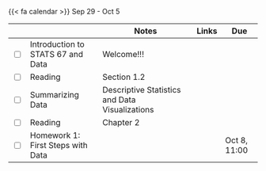 {{< fa calendar >}} Sep 29 - Oct 5



<table class="table-striped text-left table-bordered" align = "center">

  <thead>
    <th style="width:  3%"></th>
    <th style="width:  30%"></th>
    <th style="width:  40%">Notes</th>
    <th style="width:  8%">Links</th>
    <th style="width:  15%">Due</th>
  </thead>


  <tr>
    <td><input type="checkbox" /></td>
    <td> Introduction to STATS 67 and Data &nbsp; &nbsp; </td>
    <td>Welcome!!!</td>
    <td><a href="https://mdogucu.github.io/stats67-fa25-slides/week01/1a-intro-data.html" target ="_blank"> <i class="fas fa-laptop" aria-hidden="true"
            title="External Link to Slides" target = "_blank"></i></a>
      <a href="https://mdogucu.github.io/stats67-fa25-starter-codes/1a-intro-data.qmd" download> <i class="fa-brands fa-r-project" aria-hidden="true"
            title="External Link to Slides" target = "_blank"></i></a></td>
    <td></td>
  </tr>
  
  <tr>
    <td><input type="checkbox" /></td>
    <td> Reading </td>
    <td>Section 1.2</td>
    <td><a href="https://www.openintro.org/go/?id=os4_for_screen_readers&referrer=/book/os/index.php" target ="_blank"> <i class="fas fa-book" aria-hidden="true"
            title="External Link to the Book" target = "_blank"></i></a></td>
    <td></td>
  </tr>
  
  <tr>
    <td><input type="checkbox" /></td>
    <td> Summarizing Data &nbsp; &nbsp; </td>
    <td>Descriptive Statistics and Data Visualizations</td>
    <td><a href="https://mdogucu.github.io/stats67-fa25-slides/week01/1b-summarize-data.html" target ="_blank"> <i class="fas fa-laptop" aria-hidden="true"
            title="External Link to Slides" target = "_blank"></i></a> <a href="https://mdogucu.github.io/stats67-fa25-starter-codes/1b-summarize-data.qmd" download> <i class="fa-brands fa-r-project" aria-hidden="true"
            title="External Link to Slides" target = "_blank"></i></a></td>
    <td></td>
  </tr>

  <tr>
  
  
  
  
  <tr>
    <td><input type="checkbox" /></td>
    <td> Reading </td>
    <td>Chapter 2</td>
    <td><a href="https://www.openintro.org/go/?id=os4_for_screen_readers&referrer=/book/os/index.php" target ="_blank"> <i class="fas fa-book" aria-hidden="true"
            title="External Link to the Book" target = "_blank"></i></a></td>
    <td></td>
  </tr>
  
  <tr>
    <td><input type="checkbox" /></td>
    <td> Homework 1: First Steps with Data &nbsp; &nbsp; </td>
    <td></td>
    <td><a href="https://www.gradescope.com/courses/1142665/assignments/6838851" target ="_blank"> <i class="fas fa-edit" aria-hidden="true"
            title="External Link to Gradescope" target = "_blank"></i></a> <a href="https://mdogucu.github.io/stats67-fa25-starter-codes/1h-summarize-data.qmd" download> <i class="fa-brands fa-r-project" aria-hidden="true"
            title="External Link to Slides" target = "_blank"></i></a></td>
    <td>Oct 8, 11:00</td>
  </tr>
    
  
</table>